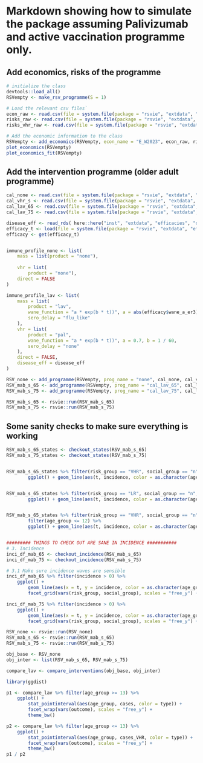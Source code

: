 # Markdown showing how to simulate the package assuming Palivizumab and active vaccination programme only.

## Add economics, risks of the programme

```r

# initialize the class
devtools::load_all()
RSVempty <- make_rsv_programme(S = 1)

# Load the relevant csv files`
econ_raw <- read.csv(file = system.file(package = "rsvie", "extdata", "econ", "econ_pars.csv")) 
risks_raw <- read.csv(file = system.file(package = "rsvie", "extdata", "econ", "outcome_risks.csv"))
risks_vhr_raw <- read.csv(file = system.file(package = "rsvie", "extdata", "econ", "outcome_risks_vhr.csv"))

# Add the economic information to the class
RSVempty <- add_economics(RSVempty, econ_name = "E_W2023", econ_raw, risks_raw, risks_vhr_raw)
plot_economics(RSVempty)
plot_economics_fit(RSVempty)

```

## Add the intervention programme (older adult programme)

```r

cal_none <- read.csv(file = system.file(package = "rsvie", "extdata", "calendars", "cal_none.csv")) 
cal_vhr_s <- read.csv(file = system.file(package = "rsvie", "extdata", "calendars", "cal_vhr_s.csv")) 
cal_lav_65 <- read.csv(file = system.file(package = "rsvie", "extdata", "calendars", "cal_lav_oa_65.csv")) 
cal_lav_75 <- read.csv(file = system.file(package = "rsvie", "extdata", "calendars", "cal_lav_oa_75.csv")) 

disease_eff <- read_rds( here::here("inst", "extdata", "efficacies", "disease_specific.rda"))
efficacy_t <- load(file = system.file(package = "rsvie", "extdata", "efficacies", "oa_papi_nobound_post_wane.RData")) 
efficacy <- get(efficacy_t)


immune_profile_none <- list(
    mass = list(product = "none"),
    
    vhr = list(
        product = "none"),
    direct = FALSE
)

immune_profile_lav <- list(
    mass = list(
        product = "lav",
        wane_function = "a * exp(b * t))", a = abs(efficacy$wane_a_er3), b = abs(efficacy$wane_b_er3),
        sero_delay = "flu_like" 
    ),
    vhr = list(
        product = "pal",
        wane_function = "a * exp(b * t))", a = 0.7, b = 1 / 60,
        sero_delay = "none"
    ),
    direct = FALSE,
    disease_eff = disease_eff
)

RSV_none <- add_programme(RSVempty, prog_name = "none", cal_none, cal_vhr_s, immune_profile_none)
RSV_mab_s_65 <- add_programme(RSVempty, prog_name = "cal_lav_65", cal_lav_65, cal_vhr_s, immune_profile_lav)
RSV_mab_s_75 <- add_programme(RSVempty, prog_name = "cal_lav_75", cal_lav_75, cal_vhr_s, immune_profile_lav)

RSV_mab_s_65 <- rsvie::run(RSV_mab_s_65)
RSV_mab_s_75 <- rsvie::run(RSV_mab_s_75)

```

## Some sanity checks to make sure everything is working

```r

RSV_mab_s_65_states <- checkout_states(RSV_mab_s_65)
RSV_mab_s_75_states <- checkout_states(RSV_mab_s_75)


RSV_mab_s_65_states %>% filter(risk_group == "VHR", social_group == "n",state_name == "V3_lav") %>% 
        ggplot() + geom_line(aes(t, incidence, color = as.character(age_group))) + facet_grid(vars(model_type))


RSV_mab_s_65_states %>% filter(risk_group == "LR", social_group == "n",state_name == "I3") %>% 
        ggplot() + geom_line(aes(t, incidence, color = as.character(age_group))) + facet_grid(vars(model_type))


RSV_mab_s_65_states %>% filter(risk_group == "VHR", social_group == "n", state_name == state_name %in% c("I0", "I1", "I2")) %>% 
        filter(age_group <= 12) %>%
        ggplot() + geom_line(aes(t, incidence, color = as.character(age_group))) + facet_grid(vars(model_type))


######### THINGS TO CHECK OUT ARE SANE IN INCIDENCE ###########
# 3. Incidence 
inci_df_mab_65 <- checkout_incidence(RSV_mab_s_65)
inci_df_mab_75 <- checkout_incidence(RSV_mab_s_75)

# 3.1 Make sure incidence waves are sensible
inci_df_mab_65 %>% filter(incidence > 0) %>%
    ggplot() + 
        geom_line(aes(x = t, y = incidence, color = as.character(age_group))) + 
        facet_grid(vars(risk_group, social_group), scales = "free_y") + theme_bw()

inci_df_mab_75 %>% filter(incidence > 0) %>%
    ggplot() + 
        geom_line(aes(x = t, y = incidence, color = as.character(age_group))) + 
        facet_grid(vars(risk_group, social_group), scales = "free_y") + theme_bw()


```



```r

RSV_none <- rsvie::run(RSV_none)
RSV_mab_s_65 <- rsvie::run(RSV_mab_s_65)
RSV_mab_s_75 <- rsvie::run(RSV_mab_s_75)

obj_base <- RSV_none
obj_inter <- list(RSV_mab_s_65, RSV_mab_s_75)

compare_lav <- compare_interventions(obj_base, obj_inter)

library(ggdist)

p1 <- compare_lav %>% filter(age_group >= 13) %>%
    ggplot() + 
        stat_pointinterval(aes(age_group, cases, color = type)) + 
        facet_wrap(vars(outcome), scales = "free_y") + 
        theme_bw()

p2 <- compare_lav %>% filter(age_group <= 13) %>%
    ggplot() + 
        stat_pointinterval(aes(age_group, cases_VHR, color = type)) + 
        facet_wrap(vars(outcome), scales = "free_y") + 
        theme_bw()
p1 / p2



```
